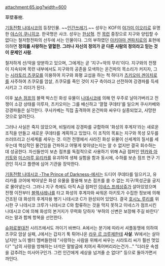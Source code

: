 attachment:65.jpg?width=600

草壁春樹.

[[기동전함 나데시코]]의 등장인물. ~~[[인간쓰레기]].~~ 성우는 KOF의 [[야가미 이오리]]로 유명한 [[야스이 쿠니히코]]. 한국명은 샤크. 성우는 [[한상혁]].
전 [[목련]] 중장으로 지구와 양립할 수 없다는 철저항전파의 선두에 서는 인물이다. 그의 부하였던 [[아키야마 겐파치로]]의 표현에 의하면 '''정의를 사랑하는 열혈한. 그러나 자신의 정의가 곧 다른 사람의 정의라고 믿는 것이 문제인 사람'''.

철저하게 선/악을 양분하고 있으며, 그에게는 곧 '지구=악의 무리'이다. 지구와의 전쟁이 지속되며 목련 내부에서도 지구와의 공존을 모색하는 온건파의 목소리가 커지자, 그는 [[시라토리 츠쿠모]]를 이용하여 지구와 화평 교섭을 하는 척 하다가 [[츠키오미 겐이치로]]를 사주하여 츠쿠모를 암살, 츠쿠모를 죽인 것이 지구 측이라고 선전하여 강경파를 득세시키고 그 리더가 된다.

이후 [[보손 점프]]의 블랙 박스인 화성 유물이 [[나데시코]]에 의해 먼 우주로 날아가버리고 전쟁이 소강 상태를 이루자, 츠키오미는 그를 배신하고 '열혈 쿠데타'를 일으켜 쿠사카베와 강경파들은 실각한다. 쿠사카베는 직접 출격하여 온건파와 싸우다 실종되었고, 사망한 것으로 알려진다.

그러나 사실은 죽지 않았으며, 비밀리에 강경파를 규합하여 '화성의 후계자'라는 새로운 조직을 만들고 새로운 쿠데타를 계획하고 있었다. 이 조직의 목표는 지구와 목성 모두를 쓰러뜨리고 신세계를 세우는 것. 이전 전쟁에서 사라진 화성 유물이 신세계의 질서를 세우는데 핵심적인 물건임을 간파하고 어떻게 찾아냈는지는 알 수 없지만 결국 회수하는 데 성공한다. 자신들만이 보손 점프를 독점적으로 사용하기 위해 A급 점퍼인 [[텐카와 아키토]]와 [[미스마루 유리카]]를 유괴하여 생체 실험을 함과 동시에, 수하를 보손 점프 연구 기관인 히사고 플랜에 심어 기관을 장악한다.

[[기동전함 나데시코 -The Prince of Darkness-]]에서는 드디어 쿠데타를 일으키고, 유리카를 코어에 박아넣은 화성 유물을 활용해 보손 점프를 쓸 수 없는 지구/목성군을 궁지로 몰아넣는다. 그러나 지구 측에도 아직 A급 점퍼인 [[이네스 프레상쥬]]가 살아있었으며 전쟁 이전부터 [[블랙사레나]]를 타고 화성의 후계자와 싸워온 아키토가 수집한 정보에 의해 건조된 대 화성의 후계자용 병기 나데시코 C가 완성되어 있었다. 결국 [[호시노 루리]]를 위시한 구 나데시코 크루가 나데시코 C와 합류하는 것을 막지 못하고 이네스가 점프시킨 나데시코 C에 의해 화성의 본거지가 무력화 당하자 '부하의 신변은 보장해 주길 바란다' 라는 말과 함께 항복을 선언한다.

[[슈퍼로봇대전]] 시리즈에서도 까이기 바쁘다. A에서는 분기에 따라서 셔플동맹에 의하여 츠쿠모 암살 실패, J에서는 갑자기 툭 튀어나온 [[라우 르 크루제]]한테 '''사살'''. W에서는 살아남지만 노이 벨터 멤버들한테 "사랑하는 사람을 위해서 싸우는 시라토리 씨가 훨씬 멋있다" "남의 사랑을 방해하는 녀석은 말발굽에 치여서 죽어버리라는건가..." "더러운 속셈을 감추려는 미사어구인가. 그런 인간에게 세상을 넘겨줄 순 없다!" 등으로 돌아가면서 까인다.

